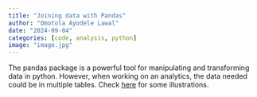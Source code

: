 ```yaml
---
title: "Joining data with Pandas"
author: "Omotola Ayodele Lawal"
date: "2024-09-04"
categories: [code, analysis, python]
image: "image.jpg"
---
```


The pandas package is a powerful tool for manipulating and transforming data in python. However, when working on an analytics, the data needed could be in multiple tables. Check [here](https://github.com/lawaloa/Joining_Data_with_pandas){target="_blank"} for some illustrations.
